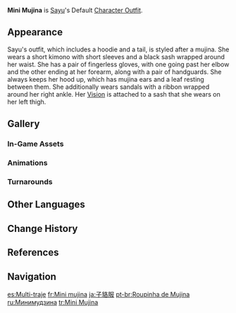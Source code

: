 {{Outfit Infobox
|id           = 205300
|image        = <gallery>
Character Sayu Full Wish.png|Wish
Character Sayu Game.png|In-Game
</gallery>
|character    = Sayu
|type         = Default
|description  = Sayu's outfit. Marvelous attire designed after the mysterious animal known as the Mujina.
|obtain       = Unlocked upon obtaining character
}}
'''Mini Mujina''' is [[Sayu]]'s Default [[Character Outfit]].

==Appearance==
<!-- Keep appearance section short and concise. Limit to 1-2 paragraphs (preferably 1 paragraph) with 3-4 sentences each. -->
Sayu's outfit, which includes a hoodie and a tail, is styled after a mujina. She wears a short kimono with short sleeves and a black sash wrapped around her waist. She has a pair of fingerless gloves, with one going past her elbow and the other ending at her forearm, along with a pair of handguards. She always keeps her hood up, which has mujina ears and a leaf resting between them. She additionally wears sandals with a ribbon wrapped around her right ankle. Her {{Anemo}} [[Vision]] is attached to a sash that she wears on her left thigh.

==Gallery==
===In-Game Assets===
{{Assets/Outfit|Mini Mujina|nomain=1}}

===Animations===
{{Preview/CharacterAnimations|Sayu|nocaption=1}}

===Turnarounds===
{{Turnarounds}}

==Other Languages==
{{Other Languages
|en       = Mini Mujina
|zhs      = 小貉服
|zhs_rm   = Xiǎo Hé<ref name="sayuvo">{{Ref/VO|Sayu|感兴趣的见闻…|zh|note=Interesting Things}}</ref> Fú
|zht      = 小貉服
|zht_rm   = Xiǎo Hé<ref name="sayuvo" /> Fú
|zh_tl    = Small Raccoon-Dog Clothing
|ja       = 子貉服
|ja_rm    = Komujina Fuku
|ja_tl    = Little Badger Clothing
|ko       = 너구리 옷
|ko_tl    = Raccoon Clothing
|es       = Muji-traje
|es_tl    = Muji-Suit
|fr       = Mini mujina
|ru       = Минимудзина
|th       = มินิมูจิน่า
|th_rm    = Mini muchina
|vi       = Mini Mujina
|de       = Mini-Mujina
|id       = Mini Mujina
|pt       = Roupinha de Mujina
|pt_tl    = Small Mujina Clothing
|pt_note  = {{pt|Roupinha}} refers to clothing in either a cute manner, or in small size.
|tr       = Mini Mujina
|it       = Mini Mujina
}}

==Change History==
{{Change History|2.0}}

==References==
{{Reflist}}

==Navigation==
{{Dressing Room Navbox|type=outfit}}

[[es:Multi-traje]]
[[fr:Mini mujina]]
[[ja:子貉服]]
[[pt-br:Roupinha de Mujina]]
[[ru:Минимудзина]]
[[tr:Mini Mujina]]